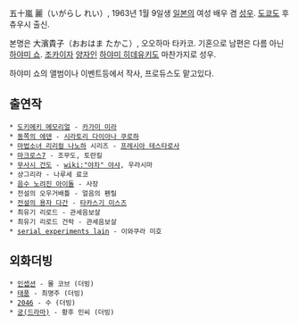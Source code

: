 五十嵐 麗（いがらし れい）, 1963년 1월 9일생 [[일본]]의 여성 배우 겸 [[성우]]. [[도쿄]]도 후츄우시 출신.

본명은 大濱貴子（おおはま たかこ）, 오오하마 타카코. 기혼으로 남편은 다름 아닌 [[하야미 쇼]]. [[조카]]이자 [[양자]]인 [[하야미 히데유키]]도 마찬가지로 성우.

하야미 쇼의 앨범이나 이벤트등에서 작사, 프로듀스도 맡고있다.

== 출연작 ==
 * [[도키메키 메모리얼]] - [[카가미 미라]]
 * [[동쪽의 에덴]] - [[시라토리 다이아나 쿠로하]]
 * [[마법소녀 리리컬 나노하]] 시리즈 - [[프레시아 테스타로사]]
 * [[마크로스7]] - 조무도, 토란킬
 * [[무사시 건도]] - [[wiki:"야차" 야샤]], 우라시마
 * 샹그리라 - 나루세 료코
 * [[음수 노려진 아이돌]] - 사장
 * 전설의 오우거배틀 - 얼음의 펜릴
 * [[전설의 용자 다간]] - [[타카스기 미스즈]]
 * 최유기 리로드 - 관세음보살
 * 최유기 리로드 건락 - 관세음보살
 * [[serial experiments lain]] - 이와쿠라 미호

== 외화더빙 ==
 * [[인셉션]] - 몰 코브 (더빙)
 * [[태풍]] - 최명주 (더빙)
 * [[2046]] - 수 (더빙)
 * [[궁(드라마)]] - 황후 민씨 (더빙)

